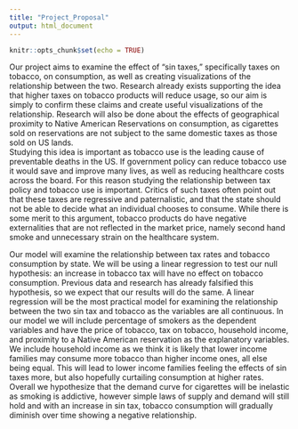 ```yaml
---
title: "Project_Proposal"
output: html_document
---
```


```r
knitr::opts_chunk$set(echo = TRUE)
```

  Our project aims to examine the effect of “sin taxes,” specifically taxes on tobacco, on consumption, as well as creating visualizations of the relationship between the two. Research already exists supporting the idea that higher taxes on tobacco products will reduce usage, so our aim is simply to confirm these claims and create useful visualizations of the relationship. Research will also be done about the effects of geographical proximity to Native American Reservations on consumption, as cigarettes sold on reservations are not subject to the same domestic taxes as those sold on US lands. 							
  Studying this idea is important as tobacco use is the leading cause of preventable deaths in the US. If government policy can reduce tobacco use it would save and improve many lives, as well as reducing healthcare costs across the board. For this reason studying the relationship between tax policy and tobacco use is important. Critics of such taxes often point out that these taxes are regressive and paternalistic, and that the state should not be able to decide what an individual chooses to consume. While there is some merit to this argument, tobacco products do have negative externalities that are not reflected in the market price, namely second hand smoke and unnecessary strain on the healthcare system. 
  
  Our model will examine the relationship between tax rates and tobacco consumption by state. We will be using a linear regression to test our null hypothesis: an increase in tobacco tax will have no effect on tobacco consumption. Previous data and research has already falsified this hypothesis, so we expect that our results will do the same. A linear regression will be the most practical model for examining the relationship between the two sin tax and tobacco as the variables are all continuous. In our model we will include percentage of smokers as the dependent variables and have the price of tobacco, tax on tobacco, household income, and proximity to a Native American reservation as the explanatory variables. We include household income as we think it is likely that lower income families may consume more tobacco than higher income ones, all else being equal. This will lead to lower income families feeling the effects of sin taxes more, but also hopefully curtailing consumption at higher rates. Overall we hypothesize that the demand curve for cigarettes will be inelastic as smoking is addictive, however simple laws of supply and demand will still hold and with an increase in sin tax, tobacco consumption will gradually diminish over time showing a negative relationship. 
